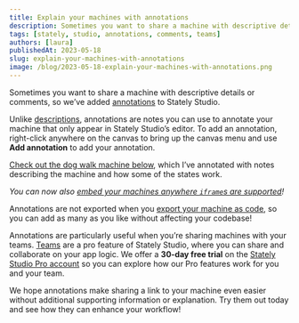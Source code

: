 ```yaml
---
title: Explain your machines with annotations
description: Sometimes you want to share a machine with descriptive details or comments, so we’ve added annotations to Stately Studio.
tags: [stately, studio, annotations, comments, teams]
authors: [laura]
publishedAt: 2023-05-18
slug: explain-your-machines-with-annotations
image: /blog/2023-05-18-explain-your-machines-with-annotations.png
---
```



Sometimes you want to share a machine with descriptive details or comments, so we’ve added [annotations](https://stately.ai/docs/annotations) to Stately Studio.

<!--truncate-->

Unlike [descriptions](https://stately.ai/docs/descriptions), annotations are notes you can use to annotate your machine that only appear in Stately Studio’s editor. To add an annotation, right-click anywhere on the canvas to bring up the canvas menu and use **Add annotation** to add your annotation.

[Check out the dog walk machine below](https://stately.ai/registry/editor/embed/5b170468-d66a-4136-84c8-676c8fea82e8?machineId=7879be19-d267-4e75-9a7d-6a870d540257), which I’ve annotated with notes describing the machine and how some of the states work.

<EmbedMachine
  name="Annotated dog walk machine"
  embedURL="https://stately.ai/registry/editor/embed/5b170468-d66a-4136-84c8-676c8fea82e8?machineId=7879be19-d267-4e75-9a7d-6a870d540257"
/>

_You can now also [embed your machines anywhere `iframe`s are supported](https://stately.ai/docs/embed)!_

Annotations are not exported when you [export your machine as code](https://stately.ai/docs/export-as-code), so you can add as many as you like without affecting your codebase!

Annotations are particularly useful when you’re sharing machines with your teams. [Teams](https://stately.ai/docs/teams) are a pro feature of Stately Studio, where you can share and collaborate on your app logic. We offer a **30-day free trial** on the [Stately Studio Pro account](https://stately.ai/pricing) so you can explore how our Pro features work for you and your team.

We hope annotations make sharing a link to your machine even easier without additional supporting information or explanation. Try them out today and see how they can enhance your workflow!
